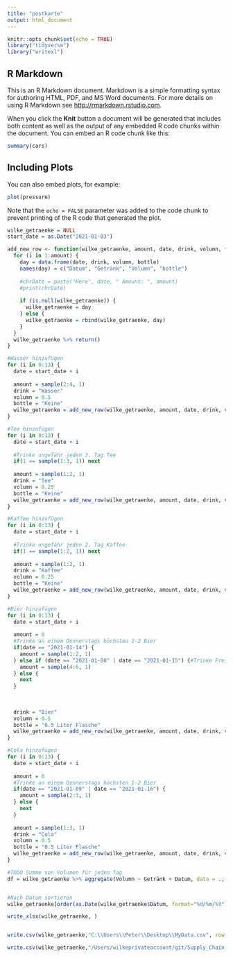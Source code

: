 ```yaml
---
title: "postkarte"
output: html_document
---
```


```r
knitr::opts_chunk$set(echo = TRUE)
library("tidyverse")
library("writexl")
```

## R Markdown

This is an R Markdown document. Markdown is a simple formatting syntax for authoring HTML, PDF, and MS Word documents. For more details on using R Markdown see <http://rmarkdown.rstudio.com>.

When you click the **Knit** button a document will be generated that includes both content as well as the output of any embedded R code chunks within the document. You can embed an R code chunk like this:

```r
summary(cars)
```

## Including Plots

You can also embed plots, for example:

```r
plot(pressure)
```

Note that the `echo = FALSE` parameter was added to the code chunk to prevent printing of the R code that generated the plot.


```r
wilke_getraenke = NULL 
start_date = as.Date("2021-01-03")

add_new_row <- function(wilke_getraenke, amount, date, drink, volumn, flasche) {
  for (i in 1:amount) {
    day = data.frame(date, drink, volumn, bottle)
    names(day) = c("Datum", "Getränk", "Volumn", "bottle")
    
    #chrDate = paste("Here", date, " Amount: ", amount)
    #print(chrDate)
    
    if (is.null(wilke_getraenke)) {
      wilke_getraenke = day
    } else {
      wilke_getraenke = rbind(wilke_getraenke, day)
    }
  } 
  wilke_getraenke %>% return() 
}

#Wasser hinzufügen
for (i in 0:13) {
  date = start_date + i
  
  amount = sample(2:4, 1)
  drink = "Wasser"
  volumn = 0.5
  bottle = "Keine"
  wilke_getraenke = add_new_row(wilke_getraenke, amount, date, drink, volumn, bottle)
}

#Tee hinzufügen
for (i in 0:13) {
  date = start_date + i
  
  #Trinke ungefähr jeden 3. Tag Tee
  if(1 == sample(1:3, 1)) next
  
  amount = sample(1:2, 1)
  drink = "Tee"
  volumn = 0.25
  bottle = "Keine"
  wilke_getraenke = add_new_row(wilke_getraenke, amount, date, drink, volumn, bottle)
}

#Kaffee hinzufügen
for (i in 0:13) {
  date = start_date + i
  
  #Trinke ungefähr jeden 2. Tag Kaffee
  if(1 == sample(1:2, 1)) next
  
  amount = sample(1:2, 1)
  drink = "Kaffee"
  volumn = 0.25
  bottle = "Keine"
  wilke_getraenke = add_new_row(wilke_getraenke, amount, date, drink, volumn, bottle)
}

#Bier hinzufügen
for (i in 0:13) {
  date = start_date + i
  
  amount = 0
  #Trinke an einem Donnerstags höchsten 1-2 Bier
  if(date == "2021-01-14") {
    amount = sample(1:2, 1)
  } else if (date == "2021-01-08" | date == "2021-01-15") {#Trinke Freitags oder Samstags 4-6 Bier
    amount = sample(4:6, 1)
  } else {
    next
  }
  
  
  
  drink = "Bier"
  volumn = 0.5
  bottle = "0.5 Liter Flasche"
  wilke_getraenke = add_new_row(wilke_getraenke, amount, date, drink, volumn, bottle)
}

#Cola hinzufügen
for (i in 0:13) {
  date = start_date + i
  
  amount = 0
  #Trinke an einem Donnerstags höchsten 1-2 Bier
  if(date == "2021-01-09" | date == "2021-01-16") {
    amount = sample(2:3, 1)
  } else {
    next
  }
  
  amount = sample(1:3, 1)
  drink = "Cola"
  volumn = 0.5
  bottle = "0.5 Liter Flasche"
  wilke_getraenke = add_new_row(wilke_getraenke, amount, date, drink, volumn, bottle)
}

#TODO Summe von Volumen für jeden Tag
df = wilke_getraenke %>% aggregate(Volumn ~ Getränk + Datum, data = ., sum)


#Nach Datum sortieren
wilke_getraenke[order(as.Date(wilke_getraenke$Datum, format="%d/%m/%Y")),]
```


```r
write_xlsx(wilke_getraenke, )


write.csv(wilke_getraenke,"C:\\Users\\Peter\\Desktop\\MyData.csv", row.names = FALSE)

write.csv(wilke_getraenke,"/Users/wilkeprivateaccount/git/Supply_Chain_Analytics/Postkarte/daten.csv", row.names = FALSE)
```
